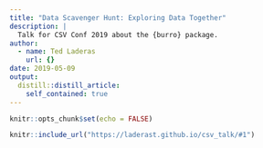 ```yaml
---
title: "Data Scavenger Hunt: Exploring Data Together"
description: |
  Talk for CSV Conf 2019 about the {burro} package.
author:
  - name: Ted Laderas
    url: {}
date: 2019-05-09
output:
  distill::distill_article:
    self_contained: true
---
```



```r
knitr::opts_chunk$set(echo = FALSE)
```

```r
knitr::include_url("https://laderast.github.io/csv_talk/#1")
```